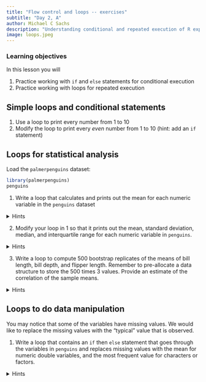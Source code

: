 ```yaml
---
title: "Flow control and loops -- exercises"
subtitle: "Day 2, A"
author: Michael C Sachs
description: "Understanding conditional and repeated execution of R expressions"
image: loops.jpeg
---
```



### Learning objectives {.alert .alert-success}

In this lesson you will 

1. Practice working with `if` and `else` statements for conditional execution
2. Practice working with loops for repeated execution


## Simple loops and conditional statements

1. Use a loop to print every number from 1 to 10
2. Modify the loop to print every _even_ number from 1 to 10 (hint: add an `if` statement)



## Loops for statistical analysis

Load the `palmerpenguins` dataset: 

```r
library(palmerpenguins)
penguins
```


1. Write a loop that calculates and prints out the mean for each numeric variable in the `penguins` dataset

<details>
<summary>Hints</summary>
- How do you determine if a variable is numeric? You can use the `is.numeric` function, which returns TRUE or FALSE
- Inside a loop, sometimes `R` does not print things to the console, so you need to wrap them in the `print` function, e.g., `print(mean(x))` inside the loop. 
</details>

2. Modify your loop in 1 so that it prints out the mean, standard deviation, median, and interquartile range for each numeric variable in `penguins`. 

<details>
<summary>Hints</summary>
- Use a nested loop where one of the iterators is the name of a function. To retrieve a function by name, use the `get` function, e.g., `get("mean")` returns the mean function, which can then saved as an intermediate object and be used like any other function. 
</details>

3. Write a loop to compute 500 bootstrap replicates of the means of bill length, bill depth, and flipper length. Remember to pre-allocate a data structure to store the 500 times 3 values. Provide an estimate of the correlation of the sample means.

<details>
<summary>Hints</summary>
- To get a bootstrap sample of a vector, use the `sample` function with the argument `replace = TRUE`.
- You can store the replicates in a matrix with 500 rows and 3 columns. Refer to the [data structures lecture](../lectures/data-structures.html) for information about indexing matrices.
</details>


## Loops to do data manipulation

You may notice that some of the variables have missing values. We would like to replace the missing values with the "typical" value that is observed. 

1. Write a loop that contains an `if` then `else` statement that goes through the variables in `penguins` and replaces missing values with the mean for numeric double variables, and the most frequent value for characters or factors. 

<details>
<summary>Hints</summary>
- Use this function to calculate the mode in a way that returns the same data type.

```r
my_mode <- function(x) {
  
  converter <- get(paste0("as.", class(x)))
  tab <- table(x) |> sort(decreasing = TRUE) 
  names(tab)[1] |> converter()
  
}
```

- Inside the loop you will need to check whether the variable is of type "double". Do this using the `is.double` function, which returns a TRUE or FALSE.
- To assign a new value `m` to only the missing elements of a vector `x`, you can do the following `x[is.na(x)] <- m`. Refer to the [data structures lecture](../lectures/data-structures.html) for information about indexing vectors
</details>


